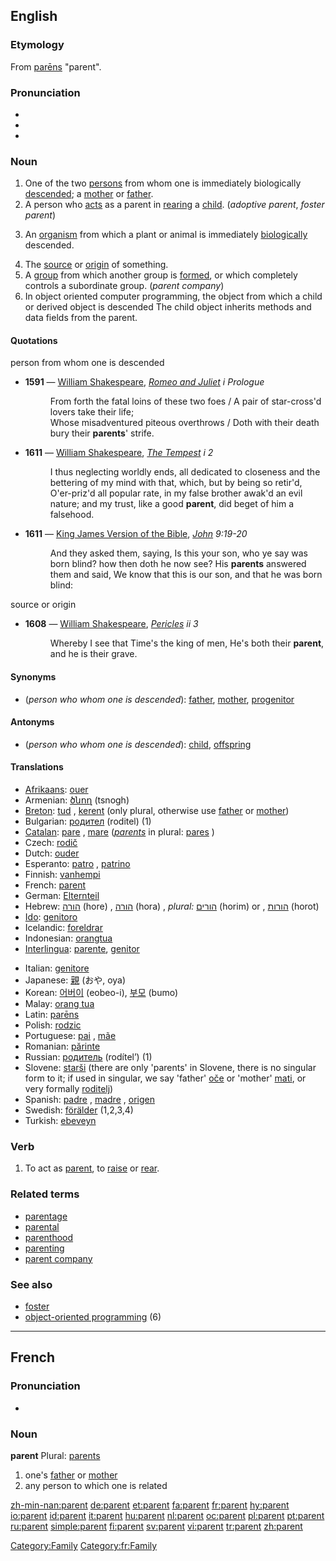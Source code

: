 ==English==

===Etymology===
From {{L.}} [[parens|parēns]] "parent".

===Pronunciation===
* {{audio|en-us-parent.ogg|Audio (US)}}
* {{IPA|/ˈpærənt/}}
* {{SAMPA|/"per@nt/}}

===Noun===
{{wikipedia}}
{{en-noun}}

# One of the two [[person]]s from whom one is immediately biologically [[descend]]ed; a [[mother]] or [[father]].
# A person who [[act]]s as a parent in [[rear]]ing a [[child]]. (''adoptive parent'', ''foster parent'')
# {{biology}} An [[organism]] from which a plant or animal is immediately [[biologically]] descended.
# The [[source]] or [[origin]] of something.
# A [[group]] from which another group is [[formed]], or which completely controls a subordinate group. (''parent company'')
# In object oriented computer programming, the object from which a child or derived object is descended  The child object inherits methods and data fields from the parent.

====Quotations====
;person from whom one is descended
{{timeline|
1500s=1591|
1600s=1611}}
* '''1591''' — [[w:William Shakespeare|William Shakespeare]], ''[[s:The_Tragedy_of_Romeo_and_Juliet|Romeo and Juliet]] i Prologue''
*: From forth the fatal loins of these two foes / A pair of star-cross'd lovers take their life;<br/>Whose misadventured piteous overthrows / Doth with their death bury their '''parents'''' strife.
* '''1611''' — [[w:William Shakespeare|William Shakespeare]], ''[[s:The_Tempest|The Tempest]] i 2''
*: I thus neglecting worldly ends, all dedicated to closeness and the bettering of my mind with that, which, but by being so retir'd, O'er-priz'd all popular rate, in my false brother awak'd an evil nature; and my trust, like a good '''parent''', did beget of him a falsehood.
* '''1611''' — [[w:King James Version of the Bible|King James Version of the Bible]], ''[[s:Bible, King James, John|John]] 9:19-20''
*: And they asked them, saying, Is this your son, who ye say was born blind? how then doth he now see? His '''parents''' answered them and said, We know that this is our son, and that he was born blind:

;source or origin
{{timeline|
1600s=1608}}
* '''1608''' — [[w:William Shakespeare|William Shakespeare]], ''[[s:Pericles, Prince of Tyre|Pericles]] ii 3''
*: Whereby I see that Time's the king of men, He's both their '''parent''', and he is their grave.

====Synonyms====
* (''person who whom one is descended''): [[father]], [[mother]], [[progenitor]]

====Antonyms====
* (''person who whom one is descended''): [[child]], [[offspring]]

====Translations====
{{top}}
* [[Afrikaans]]: [[ouer]]
* Armenian: [[ծնող]] (tsnogh)
* [[Breton]]: [[tud]] {{p}}, [[kerent]] {{p}} (only plural, otherwise use [[father]] or [[mother]])
* Bulgarian: [[родител]] (roditel) {{m}} (1)
* [[Catalan]]: [[pare]] {{m}}, [[mare]] {{f}} (''[[parents]]'' in plural: [[pares]] {{m}})
* Czech: [[rodič]] {{m}}
* Dutch: [[ouder]] {{m}}
* Esperanto: [[patro]] {{m}}, [[patrino]] {{f}}
* Finnish: [[vanhempi]]
* French: [[#French|parent]] {{m}}
* German: [[Elternteil]] {{m}}
* Hebrew: [[הורה]] (hore) {{m}}, [[הורה]] (hora) {{f}}, ''plural:'' [[הורים]] (horim) {{m}} or {{m|f}}, [[הורות]] (horot) {{f}}
* [[Ido]]: [[genitoro]]
* Icelandic: [[foreldrar]] {{p}}
* Indonesian: [[orangtua]]
* [[Interlingua]]: [[parente]], [[genitor]]
{{mid}}
* Italian: [[genitore]]
* Japanese: [[親]] (おや, oya)
* Korean: [[어버이]] (eobeo-i), [[부모]] (bumo)
* Malay: [[orang tua]]
* Latin: [[parens|parēns]] {{m|f}}
* Polish: [[rodzic]] {{m}}
* Portuguese: [[pai]] {{m}}, [[mãe]] {{f}}
* Romanian: [[părinte]] {{m}}
* Russian: [[родитель]] (rodítel’) {{m}} (1)
* Slovene: [[starši]] {{m|p}} (there are only 'parents' in Slovene, there is no singular form to it; if used in singular, we say 'father' [[oče]] or 'mother' [[mati]], or very formally [[roditelj]])
* Spanish: [[padre]] {{m}}, [[madre]] {{f}}, [[origen]] {{m}}
* Swedish: [[förälder]] (1,2,3,4)
* Turkish: [[ebeveyn]]
{{bottom}}

===Verb===
{{en-verb|parents|parenting|parented|parented}}

# To act as [[parent]], to [[raise]] or [[rear]].

===Related terms===
* [[parentage]]
* [[parental]]
* [[parenthood]]
* [[parenting]]
* [[parent company]]

===See also===
* [[foster]]
* [[w:object-oriented programming|object-oriented programming]] (6)

----

==French==

===Pronunciation===
* {{IPA|/pa.'ʁɑ~/}}

===Noun===
'''parent''' {{m}}
Plural: [[parents]]

# one's [[father]] or [[mother]]
# any person to which one is related

[[Category:Family]]
[[Category:fr:Family]]

[[zh-min-nan:parent]]
[[de:parent]]
[[et:parent]]
[[fa:parent]]
[[fr:parent]]
[[hy:parent]]
[[io:parent]]
[[id:parent]]
[[it:parent]]
[[hu:parent]]
[[nl:parent]]
[[oc:parent]]
[[pl:parent]]
[[pt:parent]]
[[ru:parent]]
[[simple:parent]]
[[fi:parent]]
[[sv:parent]]
[[vi:parent]]
[[tr:parent]]
[[zh:parent]]